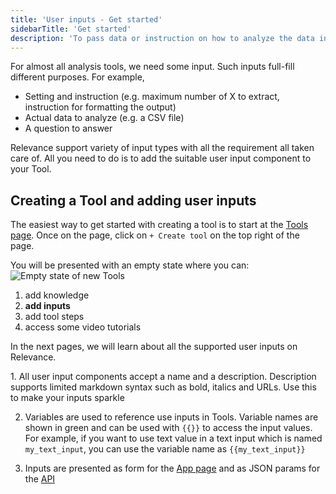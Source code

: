 ```yaml
---
title: 'User inputs - Get started'
sidebarTitle: 'Get started'
description: 'To pass data or instruction on how to analyze the data into a Tool'
---
```


For almost all analysis tools, we need some input. Such inputs full-fill different purposes.
For example,
* Setting and instruction (e.g. maximum number of X to extract, instruction for formatting the output)
* Actual data to analyze (e.g. a CSV file)
* A question to answer 

Relevance support variety of input types with all the requirement all taken care of.
All you need to do is to add the suitable user input component to your Tool.

## Creating a Tool and adding user inputs

The easiest way to get started with creating a tool is to start at the 
[Tools page](/get-started/key-concepts/tools).
Once on the page, click on `+ Create tool` on the top right of the page.

You will be presented with an empty state where you can:
![Empty state of new Tools](/images/build-custom-tools/tool2.png)
1. add knowledge
2. **add inputs**
3. add tool steps
4. access some video tutorials

In the next pages, we will learn about all the supported user inputs on Relevance.

<Tip>
1. All user input components accept a name and a description. Description supports limited markdown syntax 
such as bold, italics and URLs. Use this to make your inputs sparkle

2. Variables are used to reference use inputs in Tools. Variable names are shown in green and can be used 
with `{{}}` to access the input values. For example, if you want to use text value in a text input which is 
named `my_text_input`, you can use the variable name as `{{my_text_input}}`

3. Inputs are presented as form for the
[App page](/templates/introduction#app-try-the-tool-on-a-play-ground) and as JSON params
for the [API](/templates/introduction#api)
</Tip>



